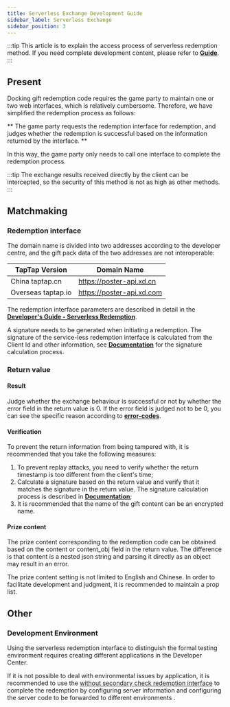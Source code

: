 ```yaml
---
title: Serverless Exchange Development Guide
sidebar_label: Serverless Exchange
sidebar_position: 3
---
```


:::tip
This article is to explain the access process of serverless redemption method. If you need complete development content, please refer to [**Guide**](/v3/sdk/tds-gift/guide/).
:::

## Present

Docking gift redemption code requires the game party to maintain one or two web interfaces, which is relatively cumbersome. Therefore, we have simplified the redemption process as follows:

** The game party requests the redemption interface for redemption, and judges whether the redemption is successful based on the information returned by the interface. **

In this way, the game party only needs to call one interface to complete the redemption process.

:::tip
The exchange results received directly by the client can be intercepted, so the security of this method is not as high as other methods.
:::

## Matchmaking

### Redemption interface

The domain name is divided into two addresses according to the developer centre, and the gift pack data of the two addresses are not interoperable:

| TapTap Version     | Domain Name                      |
| --------------- | ------------------------- |
| China taptap.cn | https://poster-api.xd.cn  |
| Overseas taptap.io  | https://poster-api.xd.com |

The redemption interface parameters are described in detail in the [**Developer's Guide - Serverless Redemption**](/v3/sdk/tds-gift/guide/#redeeming-without-a-server-1).

A signature needs to be generated when initiating a redemption. The signature of the service-less redemption interface is calculated from the Client Id and other information, see [**Documentation**](/v3/sdk/tds-gift/guide/#signature) for the signature calculation process.

### Return value

#### Result

Judge whether the exchange behaviour is successful or not by whether the error field in the return value is 0. If the error field is judged not to be 0, you can see the specific reason according to [**error-codes**](/v3/sdk/tds-gift/guide/#error-codes).

#### Verification

To prevent the return information from being tampered with, it is recommended that you take the following measures:
1. To prevent replay attacks, you need to verify whether the return timestamp is too different from the client's time;
2. Calculate a signature based on the return value and verify that it matches the signature in the return value. The signature calculation process is described in [**Documentation**](/v3/sdk/tds-gift/guide/#signature);
2. It is recommended that the name of the gift content can be an encrypted name.

#### Prize content

The prize content corresponding to the redemption code can be obtained based on the content or content_obj field in the return value. The difference is that content is a nested json string and parsing it directly as an object may result in an error. 

The prize content setting is not limited to English and Chinese. In order to facilitate development and judgment, it is recommended to maintain a prop list.

## Other
### Development Environment

Using the serverless redemption interface to distinguish the formal testing environment requires creating different applications in the Developer Center.

If it is not possible to deal with environmental issues by application, it is recommended to use the [without secondary check redemption interface](/v3/sdk/tds-gift/guide/#without-secondary-check) to complete the redemption by configuring server information and configuring the server code to be forwarded to different environments .
